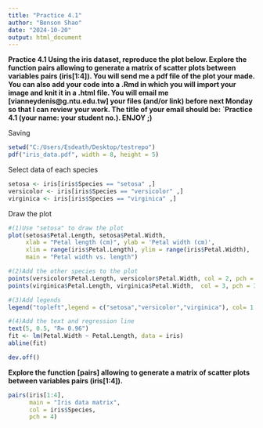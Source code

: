 ```yaml
---
title: "Practice 4.1"
author: "Benson Shao"
date: "2024-10-20"
output: html_document
---
```

**Practice 4.1 Using the iris dataset, reproduce the plot below. Explore the function pairs allowing to generate a matrix of scatter plots between variables pairs (iris[1:4]). You will send me a pdf file of the plot your made. You can also add your code into a .Rmd in which you will import your image and knit it in a .html file. You will email me [vianneydenis@g.ntu.edu.tw] your files (and/or link) before next Monday so that I can review your work. The title of your email should be: `Practice 4.1 (your name: your student no.). ENJOY ;)**

Saving
```r
setwd("C:/Users/Esdeath/Desktop/testrepo")
pdf("iris_data.pdf", width = 8, height = 5)
```

Select data of each species
```r
setosa <- iris[iris$Species == "setosa" ,]
versicolor <- iris[iris$Species == "versicolor" ,]
virginica <- iris[iris$Species == "virginica" ,]
```

Draw the plot 
```r
#(1)Use "setosa" to draw the plot
plot(setosa$Petal.Length, setosa$Petal.Width,
     xlab = "Petal length (cm)", ylab = 'Petal width (cm)',
     xlim = range(iris$Petal.Length), ylim = range(iris$Petal.Width), 
     main = "Petal width vs. length")

#(2)Add the other species to the plot
points(versicolor$Petal.Length, versicolor$Petal.Width, col = 2, pch = 2)
points(virginica$Petal.Length, virginica$Petal.Width,  col = 3, pch = 3)

#(3)Add legends
legend("topleft",legend = c("setosa","versicolor","virginica"), col= 1:3,pch = c(1, 2, 3) ) 

#(4)Add the text and regression line
text(5, 0.5, "R= 0.96")
fit <- lm(Petal.Width ~ Petal.Length, data = iris)
abline(fit)

dev.off()
```

**Explore the function [pairs] allowing to generate a matrix of scatter plots between variables pairs (iris[1:4]).** 
```r
pairs(iris[1:4], 
      main = "Iris data matrix",
      col = iris$Species,  
      pch = 4)            
```



